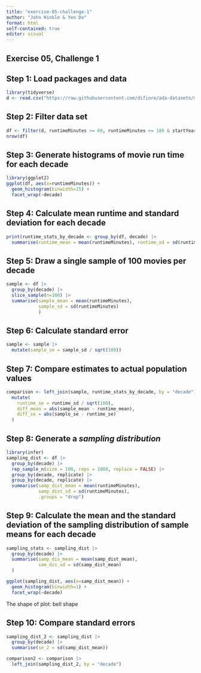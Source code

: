 ```yaml
---
title: "exercise-05-challenge-1"
author: "John Hinkle & Yen Do"
format: html
self-contained: true
editor: visual
---
```


## Exercise 05, Challenge 1

## Step 1: Load packages and data

```r
library(tidyverse)
d <- read.csv("https://raw.githubusercontent.com/difiore/ada-datasets/main/IMDB-movies.csv")
```

## Step 2: Filter data set

```r
df <- filter(d, runtimeMinutes >= 60, runtimeMinutes <= 180 & startYear >= 1920, startYear <= 1979) |> mutate(decade = paste0(floor(((startYear-1900)/10))*10,"s"))
nrow(df)
```

## Step 3: Generate histograms of movie run time for each decade

```r
library(ggplot2)
ggplot(df, aes(x=runtimeMinutes)) +
  geom_histogram(binwidth=15) +
  facet_wrap(~decade)
```

## Step 4: Calculate mean runtime and standard deviation for each decade

```r
print(runtime_stats_by_decade <- group_by(df, decade) |>
  summarise(runtime_mean = mean(runtimeMinutes), runtime_sd = sd(runtimeMinutes)))
```

## Step 5: Draw a single sample of 100 movies per decade

```r
sample <- df |>
  group_by(decade) |>
  slice_sample(n=100) |>
  summarise(sample_mean = mean(runtimeMinutes), 
            sample_sd = sd(runtimeMinutes)
            )
```

## Step 6: Calculate standard error

```r
sample <- sample |>
  mutate(sample_se = sample_sd / sqrt(100))
```

## Step 7: Compare estimates to actual population values

```r
comparison <- left_join(sample, runtime_stats_by_decade, by = "decade") |>
  mutate(
    runtime_se = runtime_sd / sqrt(100),
    diff_mean = abs(sample_mean - runtime_mean),
    diff_se = abs(sample_se - runtime_se)
  )
```

## Step 8: Generate a *sampling distribution*

```r
library(infer)
sampling_dist <- df |>
  group_by(decade) |>
  rep_sample_n(size = 100, reps = 1000, replace = FALSE) |>
  group_by(decade, replicate) |>
  group_by(decade, replicate) |>
  summarise(samp_dist_mean = mean(runtimeMinutes),
            samp_dist_sd = sd(runtimeMinutes),
            .groups = "drop")
```

## Step 9: Calculate the **mean** and the **standard deviation** of the sampling distribution of sample means for each decade

```r
sampling_stats <- sampling_dist |>
  group_by(decade) |>
  summarise(samp_dis_mean = mean(samp_dist_mean),
            sam_dis_sd = sd(samp_dist_mean)
  )

ggplot(sampling_dist, aes(x=samp_dist_mean)) +
  geom_histogram(binwidth=1) +
  facet_wrap(~decade)
```

The shape of plot: bell shape

## Step 10: Compare standard errors

```r
sampling_dist_2 <- sampling_dist |>
  group_by(decade) |>
  summarise(se_2 = sd(samp_dist_mean))

comparison2 <- comparison |>
  left_join(sampling_dist_2, by = "decade")

```

